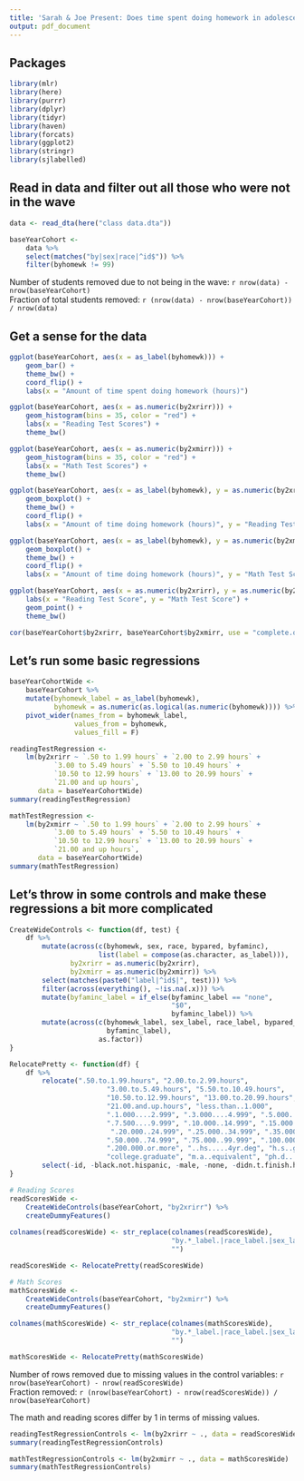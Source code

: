 ```yaml
---
title: 'Sarah & Joe Present: Does time spent doing homework in adolescence increasing reading and math achievement?'
output: pdf_document
---
```


## Packages

```r
library(mlr)
library(here)
library(purrr)
library(dplyr)
library(tidyr)
library(haven)
library(forcats)
library(ggplot2)
library(stringr)
library(sjlabelled)
```

## Read in data and filter out all those who were not in the wave

```r
data <- read_dta(here("class data.dta"))

baseYearCohort <-
    data %>%
    select(matches("by|sex|race|^id$")) %>%
    filter(byhomewk != 99)
```

Number of students removed due to not being in the wave: `r nrow(data) - nrow(baseYearCohort)`  
Fraction of total students removed: `r (nrow(data) - nrow(baseYearCohort)) / nrow(data)`

## Get a sense for the data

```r
ggplot(baseYearCohort, aes(x = as_label(byhomewk))) +
    geom_bar() +
    theme_bw() +
    coord_flip() +
    labs(x = "Amount of time spent doing homework (hours)")

ggplot(baseYearCohort, aes(x = as.numeric(by2xrirr))) +
    geom_histogram(bins = 35, color = "red") +
    labs(x = "Reading Test Scores") +
    theme_bw()

ggplot(baseYearCohort, aes(x = as.numeric(by2xmirr))) +
    geom_histogram(bins = 35, color = "red") +
    labs(x = "Math Test Scores") +
    theme_bw()

ggplot(baseYearCohort, aes(x = as_label(byhomewk), y = as.numeric(by2xrirr))) +
    geom_boxplot() +
    theme_bw() +
    coord_flip() +
    labs(x = "Amount of time doing homework (hours)", y = "Reading Test Scores")

ggplot(baseYearCohort, aes(x = as_label(byhomewk), y = as.numeric(by2xmirr))) +
    geom_boxplot() +
    theme_bw() +
    coord_flip() +
    labs(x = "Amount of time doing homework (hours)", y = "Math Test Scores")

ggplot(baseYearCohort, aes(x = as.numeric(by2xrirr), y = as.numeric(by2xmirr))) +
    labs(x = "Reading Test Score", y = "Math Test Score") +
    geom_point() +
    theme_bw()

cor(baseYearCohort$by2xrirr, baseYearCohort$by2xmirr, use = "complete.obs")
```

## Let's run some basic regressions

```r
baseYearCohortWide <-
    baseYearCohort %>%
    mutate(byhomewk_label = as_label(byhomewk),
           byhomewk = as.numeric(as.logical(as.numeric(byhomewk)))) %>%
    pivot_wider(names_from = byhomewk_label,
                values_from = byhomewk,
                values_fill = F)

readingTestRegression <-
    lm(by2xrirr ~ `.50 to 1.99 hours` + `2.00 to 2.99 hours` +
           `3.00 to 5.49 hours` + `5.50 to 10.49 hours` +
           `10.50 to 12.99 hours` + `13.00 to 20.99 hours` +
           `21.00 and up hours`,
       data = baseYearCohortWide)
summary(readingTestRegression)

mathTestRegression <-
    lm(by2xmirr ~ `.50 to 1.99 hours` + `2.00 to 2.99 hours` +
           `3.00 to 5.49 hours` + `5.50 to 10.49 hours` +
           `10.50 to 12.99 hours` + `13.00 to 20.99 hours` +
           `21.00 and up hours`,
       data = baseYearCohortWide)
summary(mathTestRegression)
```

## Let's throw in some controls and make these regressions a bit more complicated

```r
CreateWideControls <- function(df, test) {
    df %>%
        mutate(across(c(byhomewk, sex, race, bypared, byfaminc),
                      list(label = compose(as.character, as_label))),
               by2xrirr = as.numeric(by2xrirr),
               by2xmirr = as.numeric(by2xmirr)) %>%
        select(matches(paste0("label|^id$|", test))) %>%
        filter(across(everything(), ~!is.na(.x))) %>%
        mutate(byfaminc_label = if_else(byfaminc_label == "none",
                                        "$0",
                                        byfaminc_label)) %>%
        mutate(across(c(byhomewk_label, sex_label, race_label, bypared_label,
                        byfaminc_label),
                      as.factor))
}

RelocatePretty <- function(df) {
    df %>%
        relocate(".50.to.1.99.hours", "2.00.to.2.99.hours",
                        "3.00.to.5.49.hours", "5.50.to.10.49.hours",
                        "10.50.to.12.99.hours", "13.00.to.20.99.hours",
                        "21.00.and.up.hours", "less.than..1.000",
                        ".1.000....2.999", ".3.000....4.999", ".5.000....7.499",
                        ".7.500....9.999", ".10.000..14.999", ".15.000..19.999",
                         ".20.000..24.999", ".25.000..34.999", ".35.000..49.999",
                        ".50.000..74.999", ".75.000..99.999", ".100.000.199.999",
                        ".200.000.or.more", "..hs.....4yr.deg", "h.s..grad.or.ged",
                        "college.graduate", "m.a..equivalent", "ph.d...m.d...other") %>%
        select(-id, -black.not.hispanic, -male, -none, -didn.t.finish.hs, -`.0`)
}

# Reading Scores
readScoresWide <-
    CreateWideControls(baseYearCohort, "by2xrirr") %>%
    createDummyFeatures()
    
colnames(readScoresWide) <- str_replace(colnames(readScoresWide),
                                        "by.*_label.|race_label.|sex_label.",
                                        "")

readScoresWide <- RelocatePretty(readScoresWide)

# Math Scores
mathScoresWide <-
    CreateWideControls(baseYearCohort, "by2xmirr") %>%
    createDummyFeatures()

colnames(mathScoresWide) <- str_replace(colnames(mathScoresWide),
                                        "by.*_label.|race_label.|sex_label.",
                                        "")

mathScoresWide <- RelocatePretty(mathScoresWide)
```

Number of rows removed due to missing values in the control variables: `r nrow(baseYearCohort) - nrow(readScoresWide)`  
Fraction removed: `r (nrow(baseYearCohort) - nrow(readScoresWide)) / nrow(baseYearCohort)`

The math and reading scores differ by 1 in terms of missing values.

```r
readingTestRegressionControls <- lm(by2xrirr ~ ., data = readScoresWide)
summary(readingTestRegressionControls)

mathTestRegressionControls <- lm(by2xmirr ~ ., data = mathScoresWide)
summary(mathTestRegressionControls)
```
